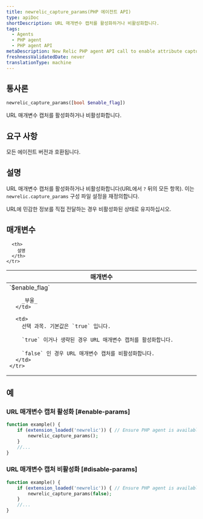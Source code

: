 ```yaml
---
title: newrelic_capture_params(PHP 에이전트 API)
type: apiDoc
shortDescription: URL 매개변수 캡처를 활성화하거나 비활성화합니다.
tags:
  - Agents
  - PHP agent
  - PHP agent API
metaDescription: New Relic PHP agent API call to enable attribute capture and override config settings.
freshnessValidatedDate: never
translationType: machine
---
```


## 통사론

```php
newrelic_capture_params([bool $enable_flag])
```

URL 매개변수 캡처를 활성화하거나 비활성화합니다.

## 요구 사항

모든 에이전트 버전과 호환됩니다.

## 설명

URL 매개변수 캡처를 활성화하거나 비활성화합니다(URL에서 `?` 뒤의 모든 항목). 이는 `newrelic.capture_params` 구성 파일 설정을 재정의합니다.

<Callout variant="important">
  URL에 민감한 정보를 직접 전달하는 경우 비활성화된 상태로 유지하십시오.
</Callout>

## 매개변수

<table>
  <thead>
    <tr>
      <th width="25%">
        매개변수
      </th>

      <th>
        설명
      </th>
    </tr>
  </thead>

  <tbody>
    <tr>
      <td>
        `$enable_flag`

        _부울_
      </td>

      <td>
        선택 과목. 기본값은 `true` 입니다.

        `true` 이거나 생략된 경우 URL 매개변수 캡처를 활성화합니다.

        `false` 인 경우 URL 매개변수 캡처를 비활성화합니다.
      </td>
    </tr>
  </tbody>
</table>

## 예

### URL 매개변수 캡처 활성화 [#enable-params]

```php
function example() {
    if (extension_loaded('newrelic')) { // Ensure PHP agent is available
        newrelic_capture_params();
    }
    //...
}
```

### URL 매개변수 캡처 비활성화 [#disable-params]

```php
function example() {
    if (extension_loaded('newrelic')) { // Ensure PHP agent is available
        newrelic_capture_params(false);
    }
    //...
}
```
